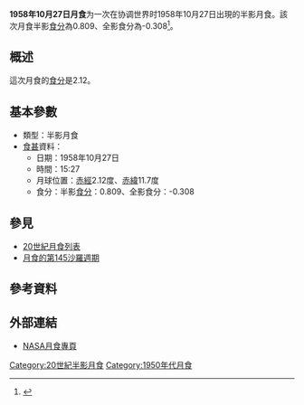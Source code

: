 {{Notability|time=2022-05-10T08:19:20+00:00}}
{{Infobox lunar eclipse
| date        = 1958年10月27日
| time        = 15:27
| nature     = 半影月食
| saros       = 145
| gamma           = -1.157
| magnitude      = 半影食分：0.809<br/>全影食分：-0.308
| par_duration   = 
| tot_duration    = 
| chart               = Lunar eclipse chart close-1958Oct27.png
}}
'''1958年10月27日月食'''为一次在协调世界时1958年10月27日出現的半影月食。該次月食半影[[食分|食分]]為0.809、全影食分為-0.308<ref name="nasa_catalog_list">{{cite web|url=http://eclipse.gsfc.nasa.gov/LEcat/LE1901-2000.html|title=Lunar Eclipses: 1901 to 2000|language=en|publisher=[[NASA|NASA]]|archiveurl=https://web.archive.org/web/20080331031357/http://eclipse.gsfc.nasa.gov/LEcat/LE1901-2000.html|archivedate=2008-03-31|deadurl=yes|accessdate=2016-09-10}}</ref>。

== 概述 ==
這次月食的[[食分|食分]]是2.12。

== 基本參數 ==
{{NoteUTC}}
* 類型：半影月食
*[[食甚|食甚]]資料：
** 日期：1958年10月27日
** 時間：15:27
** 月球位置：[[赤經|赤經]]2.12度、[[赤緯|赤緯]]11.7度
** 食分：半影[[食分|食分]]：0.809、全影食分：-0.308


== 參見 ==
{{portal box|天文學}}
* [[20世紀月食列表|20世紀月食列表]]
* [[月食的第145沙羅週期|月食的第145沙羅週期]]

== 參考資料 ==
{{reflist}}

== 外部連結 ==
* [http://eclipse.gsfc.nasa.gov/lunar.html NASA月食專頁]{{Wayback|url=http://eclipse.gsfc.nasa.gov/lunar.html |date=20181231235927 }}{{en icon}}
{{Lunar-eclipse-stub}}
{{月食}}

[[Category:20世紀半影月食|Category:20世紀半影月食]]
[[Category:1950年代月食|Category:1950年代月食]]